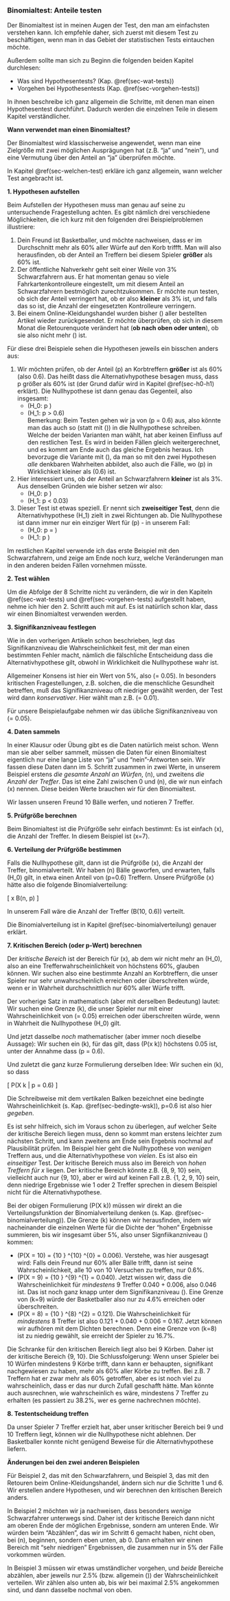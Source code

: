 ### Binomialtest: Anteile testen {#sec-binomialtest}

Der Binomialtest ist in meinen Augen der Test, den man am einfachsten verstehen kann. Ich empfehle daher, sich zuerst mit diesem Test zu beschäftigen, wenn man in das Gebiet der statistischen Tests eintauchen möchte.

Außerdem sollte man sich zu Beginn die folgenden beiden Kapitel durchlesen:

- Was sind Hypothesentests? (Kap. \@ref(sec-wat-tests))
- Vorgehen bei Hypothesentests (Kap. \@ref(sec-vorgehen-tests))

In ihnen beschreibe ich ganz allgemein die Schritte, mit denen man einen Hypothesentest durchführt. Dadurch werden die einzelnen Teile in diesem Kapitel verständlicher.

**Wann verwendet man einen Binomialtest?**

Der Binomialtest wird klassischerweise angewendet, wenn man eine Zielgröße mit zwei möglichen Ausprägungen hat (z.B. "ja" und "nein"), und eine Vermutung über den Anteil an "ja" überprüfen möchte.

In Kapitel \@ref(sec-welchen-test) erkläre ich ganz allgemein, wann welcher Test angebracht ist.

**1. Hypothesen aufstellen**

Beim Aufstellen der Hypothesen muss man genau auf seine zu untersuchende Fragestellung achten. Es gibt nämlich drei verschiedene Möglichkeiten, die ich kurz mit den folgenden drei Beispielproblemen illustriere:

1. Dein Freund ist Basketballer, und möchte nachweisen, dass er im Durchschnitt mehr als 60% aller Würfe auf den Korb triffft. Man will also herausfinden, ob der Anteil an Treffern bei diesem Spieler **größer** als 60% ist.
2. Der öffentliche Nahverkehr geht seit einer Weile von 3% Schwarzfahrern aus. Er hat momentan genau so viele Fahrkartenkontrolleure eingestellt, um mit diesem Anteil an Schwarzfahrern bestmöglich zurechtzukommen. Er möchte nun testen, ob sich der Anteil verringert hat, ob er also **kleiner** als 3% ist, und falls das so ist, die Anzahl der eingesetzten Kontrolleure verringern.
3. Bei einem Online-Kleidungshandel wurden bisher \(\frac{1}{3}\) aller bestellten Artikel wieder zurückgesendet. Er möchte überprüfen, ob sich in diesem Monat die Retourenquote verändert hat (**ob nach oben oder unten**), ob sie also nicht mehr \(\frac{1}{3}\) ist.

Für diese drei Beispiele sehen die Hypothesen jeweils ein bisschen anders aus:

1. Wir möchten prüfen, ob der Anteil \(p\) an Korbtreffern **größer** ist als 60% (also 0.6). Das heißt dass die Alternativhypothese besagen muss, dass p größer als 60% ist (der Grund dafür wird in Kapitel \@ref(sec-h0-h1) erklärt). Die Nullhypothese ist dann genau das Gegenteil, also insgesamt:
    - \(H_0: p \leq 0.6\)
    - \(H_1: p > 0.6\)  
Bemerkung: Beim Testen gehen wir ja von \(p = 0.6\) aus, also könnte man das auch so (statt mit \(\leq\)) in die Nullhypothese schreiben. Welche der beiden Varianten man wählt, hat aber keinen Einfluss auf den restlichen Test. Es wird in beiden Fällen gleich weitergerechnet, und es kommt am Ende auch das gleiche Ergebnis heraus. Ich bevorzuge die Variante mit \(\leq\), da man so mit den zwei Hypothesen *alle* denkbaren Wahrheiten abbildet, also auch die Fälle, wo \(p\) in Wirklichkeit kleiner als \(0.6\) ist.
2. Hier interessiert uns, ob der Anteil an Schwarzfahrern **kleiner** ist als 3%. Aus denselben Gründen wie bisher setzen wir also:
    - \(H_0: p \geq 0.03\)
    - \(H_1: p < 0.03\)
3. Dieser Test ist etwas speziell. Er nennt sich **zweiseitiger Test**, denn die Alternativhypothese \(H_1\) zielt in zwei Richtungen ab. Die Nullhypothese ist dann immer nur ein einziger Wert für \(p\) - in unserem Fall:
    - \(H_0: p = \frac{1}{3}\)
    - \(H_1: p \neq \frac{1}{3}\)

Im restlichen Kapitel verwende ich das erste Beispiel mit den Schwarzfahrern, und zeige am Ende noch kurz, welche Veränderungen man in den anderen beiden Fällen vornehmen müsste.

**2. Test wählen**

Um die Abfolge der 8 Schritte nicht zu verändern, die wir in den Kapiteln \@ref(sec-wat-tests) und \@ref(sec-vorgehen-tests) aufgestellt haben, nehme ich hier den 2. Schritt auch mit auf. Es ist natürlich schon klar, dass wir einen Binomialtest verwenden werden.

**3. Signifikanzniveau festlegen**

Wie in den vorherigen Artikeln schon beschrieben, legt das Signifikanzniveau die Wahrscheinlichkeit fest, mit der man einen bestimmten Fehler macht, nämlich die fälschliche Entscheidung dass die Alternativhypothese gilt, obwohl in Wirklichkeit die Nullhypothese wahr ist.

Allgemeiner Konsens ist hier ein Wert von 5%, also \(\alpha = 0.05\). In besonders kritischen Fragestellungen, z.B. solchen, die die menschliche Gesundheit betreffen, muß das Signifikanzniveau oft niedriger gewählt werden, der Test wird dann *konservativer*. Hier wählt man z.B. \(\alpha = 0.01\).

Für unsere Beispielaufgabe nehmen wir das übliche Signifikanzniveau von \(\alpha = 0.05\).

**4. Daten sammeln**

In einer Klausur oder Übung gibt es die Daten natürlich meist schon. Wenn man sie aber selber sammelt, müssen die Daten für einen Binomialtest eigentlich nur eine lange Liste von "ja" und "nein"-Antworten sein. Wir fassen diese Daten dann im 5. Schritt zusammen in zwei Werte, in unserem Beispiel erstens *die gesamte Anzahl an Würfen*, \(n\), und zweitens *die Anzahl der Treffer*. Das ist eine Zahl zwischen 0 und \(n\), die wir nun einfach \(x\) nennen. Diese beiden Werte brauchen wir für den Binomialtest.

Wir lassen unseren Freund 10 Bälle werfen, und notieren 7 Treffer.

**5. Prüfgröße berechnen**

Beim Binomialtest ist die Prüfgröße sehr einfach bestimmt: Es ist einfach \(x\), die Anzahl der Treffer. In diesem Beispiel ist \(x=7\).

**6. Verteilung der Prüfgröße bestimmen**

Falls die Nullhypothese gilt, dann ist die Prüfgröße \(x\), die Anzahl der Treffer, binomialverteilt. Wir haben \(n\) Bälle geworfen, und erwarten, falls \(H_0\) gilt, in etwa einen Anteil von \(p=0.6\) Treffern. Unsere Prüfgröße \(x\) hätte also die folgende Binomialverteilung:

\[ x \sim B(n, p) \]

In unserem Fall wäre die Anzahl der Treffer \(B(10, 0.6)\) verteilt.

Die Binomialverteilung ist in Kapitel \@ref(sec-binomialverteilung) genauer erklärt.

**7. Kritischen Bereich (oder p-Wert) berechnen**

Der *kritische Bereich* ist der Bereich für \(x\), ab dem wir nicht mehr an \(H_0\), also an eine Trefferwahrscheinlichkeit von höchstens 60%, glauben können. Wir suchen also eine bestimmte Anzahl an Korbtreffern, die unser Spieler nur sehr unwahrscheinlich erreichen oder überschreiten würde, wenn er in Wahrheit durchschnittlich nur 60% aller Würfe trifft.

Der vorherige Satz in mathematisch (aber mit derselben Bedeutung) lautet: Wir suchen eine Grenze \(k\), die unser Spieler nur mit einer Wahrscheinlichkeit von \(\alpha = 0.05\) erreichen oder überschreiten würde, wenn in Wahrheit die Nullhypothese \(H_0\) gilt.

Und jetzt dasselbe *noch* mathematischer (aber immer noch dieselbe Aussage): Wir suchen ein \(k\), für das gilt, dass \(P(x \geq k)\) höchstens 0.05 ist, unter der Annahme dass \(p = 0.6\).

Und zuletzt die ganz kurze Formulierung derselben Idee: Wir suchen ein \(k\), so dass

\[ P(X \geq k | p = 0.6) \leq 0.05 \]

Die Schreibweise mit dem vertikalen Balken bezeichnet eine bedingte Wahrscheinlichkeit (s. Kap. \@ref(sec-bedingte-wsk)), p=0.6 ist also hier *gegeben*.

Es ist sehr hilfreich, sich im Voraus schon zu überlegen, auf welcher Seite der kritische Bereich liegen muss, denn so kommt man erstens leichter zum nächsten Schritt, und kann zweitens am Ende sein Ergebnis nochmal auf Plausibilität prüfen. Im Beispiel hier geht die Nullhypothese von *wenigen* Treffern aus, und die Alternativhypothese von *vielen*. Es ist also ein *einseitiger* Test. Der kritische Bereich muss also im Bereich von *hohen Treffern für x* liegen. Der kritische Bereich könnte z.B. {8, 9, 10} sein, vielleicht auch nur {9, 10}, aber er wird auf keinen Fall z.B. {1, 2, 9, 10} sein, denn niedrige Ergebnisse wie 1 oder 2 Treffer sprechen in diesem Beispiel nicht für die Alternativhypothese.

Bei der obigen Formulierung \(P(X \geq k)\) müssen wir direkt an die Verteilungsfunktion der Binomialverteilung denken (s. Kap. \@ref(sec-binomialverteilung)). Die Grenze \(k\) können wir herausfinden, indem wir nacheinander die einzelnen Werte für die Dichte der "hohen" Ergebnisse summieren, bis wir insgesamt über 5%, also unser Signfiikanzniveau \(\alpha=0.05\) kommen:

- \(P(X = 10) = {10 \choose 10} \cdot 0.6^{10} \cdot 0.4^{0} = 0.006\). Verstehe, was hier ausgesagt wird: Falls dein Freund nur 60% aller Bälle trifft, dann ist seine Wahrscheinlichkeit, alle 10 von 10 Versuchen zu treffen, nur 0.6%.
- \(P(X = 9) = {10 \choose 9} \cdot 0.6^{9} \cdot 0.4^{1} = 0.040\). Jetzt wissen wir, dass die Wahrscheinlichkeit für *mindestens* 9 Treffer 0.040 + 0.006, also 0.046 ist. Das ist noch ganz knapp unter dem Signifikanzniveau \(\alpha=0.05\). Eine Grenze von \(k=9\) würde der Basketballer also nur zu 4.6% erreichen oder überschreiten.
- \(P(X = 8) = {10 \choose 8} \cdot 0.6^{8} \cdot 0.4^{2} = 0.121\). Die Wahrscheinlichkeit für *mindestens* 8 Treffer ist also 0.121 + 0.040 + 0.006 = 0.167. Jetzt können wir aufhören mit dem Dichten berechnen. Denn eine Grenze von \(k=8\) ist zu niedrig gewählt, sie erreicht der Spieler zu 16.7%.

Die Schranke für den kritischen Bereich liegt also bei 9 Körben. Daher ist der kritische Bereich {9, 10}. Die Schlussfolgerung: Wenn unser Spieler bei 10 Würfen mindestens 9 Körbe trifft, dann kann er behaupten, signifikant nachgewiesen zu haben, mehr als 60% aller Körbe zu treffen. Bei z.B. 7 Treffern hat er zwar mehr als 60% getroffen, aber es ist noch viel zu wahrscheinlich, dass er das nur durch Zufall geschafft hätte. Man könnte auch ausrechnen, wie wahrscheinlich es wäre, mindestens 7 Treffer zu erhalten (es passiert zu 38.2%, wer es gerne nachrechnen möchte).

**8. Testentscheidung treffen**

Da unser Spieler 7 Treffer erzielt hat, aber unser kritischer Bereich bei 9 und 10 Treffern liegt, können wir die Nullhypothese nicht ablehnen. Der Basketballer konnte nicht genügend Beweise für die Alternativhypothese liefern.

**Änderungen bei den zwei anderen Beispielen**

Für Beispiel 2, das mit den Schwarzfahrern, und Beispiel 3, das mit den Retouren beim Online-Kleidungshandel, ändern sich nur die Schritte 1 und 6. Wir erstellen andere Hypothesen, und wir berechnen den kritischen Bereich anders.

In Beispiel 2 möchten wir ja nachweisen, dass besonders *wenige* Schwarzfahrer unterwegs sind. Daher ist der kritische Bereich dann nicht am oberen Ende der möglichen Ergebnisse, sondern am unteren Ende. Wir würden beim "Abzählen", das wir im Schritt 6 gemacht haben, nicht oben, bei \(n\), beginnen, sondern eben unten, ab 0. Dann erhalten wir einen Bereich mit "sehr niedrigen" Ergebnissen, die zusammen nur in 5% der Fälle vorkommen würden.

In Beispiel 3 müssen wir etwas umständlicher vorgehen, und *beide* Bereiche abzählen, aber jeweils nur 2.5% (bzw. allgemein \(\frac{\alpha}{2}\)) der Wahrscheinlichkeit verteilen. Wir zählen also unten ab, bis wir bei maximal 2.5% angekommen sind, und dann dasselbe nochmal von oben.
